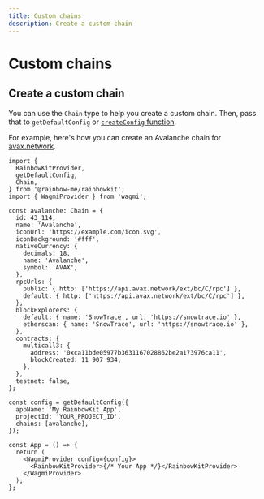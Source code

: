 ```yaml
---
title: Custom chains
description: Create a custom chain
---
```


# Custom chains

## Create a custom chain

You can use the `Chain` type to help you create a custom chain. Then, pass that to `getDefaultConfig` or [`createConfig` function](https://wagmi.sh/core/api/createConfig#createconfig).

For example, here's how you can create an Avalanche chain for [avax.network](https://avax.network).

```tsx
import {
  RainbowKitProvider,
  getDefaultConfig,
  Chain,
} from '@rainbow-me/rainbowkit';
import { WagmiProvider } from 'wagmi';

const avalanche: Chain = {
  id: 43_114,
  name: 'Avalanche',
  iconUrl: 'https://example.com/icon.svg',
  iconBackground: '#fff',
  nativeCurrency: {
    decimals: 18,
    name: 'Avalanche',
    symbol: 'AVAX',
  },
  rpcUrls: {
    public: { http: ['https://api.avax.network/ext/bc/C/rpc'] },
    default: { http: ['https://api.avax.network/ext/bc/C/rpc'] },
  },
  blockExplorers: {
    default: { name: 'SnowTrace', url: 'https://snowtrace.io' },
    etherscan: { name: 'SnowTrace', url: 'https://snowtrace.io' },
  },
  contracts: {
    multicall3: {
      address: '0xca11bde05977b3631167028862be2a173976ca11',
      blockCreated: 11_907_934,
    },
  },
  testnet: false,
};

const config = getDefaultConfig({
  appName: 'My RainbowKit App',
  projectId: 'YOUR_PROJECT_ID',
  chains: [avalanche],
});

const App = () => {
  return (
    <WagmiProvider config={config}>
      <RainbowKitProvider>{/* Your App */}</RainbowKitProvider>
    </WagmiProvider>
  );
};
```